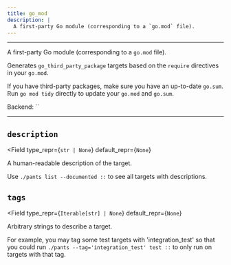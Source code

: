 ```yaml
---
title: go_mod
description: |
  A first-party Go module (corresponding to a `go.mod` file).
---
```



---

A first-party Go module (corresponding to a `go.mod` file).

Generates `go_third_party_package` targets based on the `require` directives in your `go.mod`.

If you have third-party packages, make sure you have an up-to-date `go.sum`. Run `go mod tidy` directly to update your `go.mod` and `go.sum`.

Backend: <span className="color--primary">``</span>

---

<span className={styles.options}>

## `description`

<Field
    type_repr={`str | None`}
    default_repr={`None`}
>

A human-readable description of the target.

Use `./pants list --documented ::` to see all targets with descriptions.

</Field>

## `tags`

<Field
    type_repr={`Iterable[str] | None`}
    default_repr={`None`}
>

Arbitrary strings to describe a target.

For example, you may tag some test targets with &#x27;integration_test&#x27; so that you could run `./pants --tag='integration_test' test ::` to only run on targets with that tag.

</Field>

</span>
